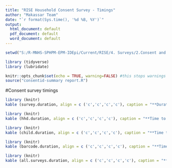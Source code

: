 ---
title: "RISE Household Consent Survey - Timings"
author: "Makassar Team"
date: "`r format(Sys.time(), '%d %B, %Y')`"
output:
  html_document: default
  pdf_document: default
  word_document: default
---


```{r setup, include=FALSE}
setwd("S:/R-MNHS-SPHPM-EPM-IDEpi/Current/RISE/4. Surveys/2.Consent and House ID/2. ID/2. Data/2. code") 

library (tidyverse)
library (lubridate)

knitr::opts_chunk$set(echo = TRUE, warning=FALSE) #this stops warnings from displaying in html
source("consentid-summary report.R")
```

#Consent survey timings

```{r Table.1, echo=FALSE, results='asis'}
library (knitr)
kable (survey.duration, align = c ('c','c','c','c'), caption = "**Duration when someone at home**")
```


```{r Table.2, echo=FALSE, results='asis'}
library (knitr)
kable (hhd.duration, align = c ('c','c','c','c'), caption = "**Time to complete consent form 1 - household consent**")
```


```{r Table.3, echo=FALSE, results='asis'}
library (knitr)
kable (child.duration, align = c ('c','c','c','c'), caption = "**Time to complete consent form 3 - child consent**")
```

```{r Table.4, echo=FALSE, results='asis'}
library (knitr)
kable (barcode.duration, align = c ('c','c','c','c'), caption = "**Time to complete barcode installation**")
```

```{r Table.5, echo=FALSE, results='asis'}
library (knitr)
kable (all.surveys.duration, align = c ('c','c','c','c'), caption = "**All surveys**")
```


